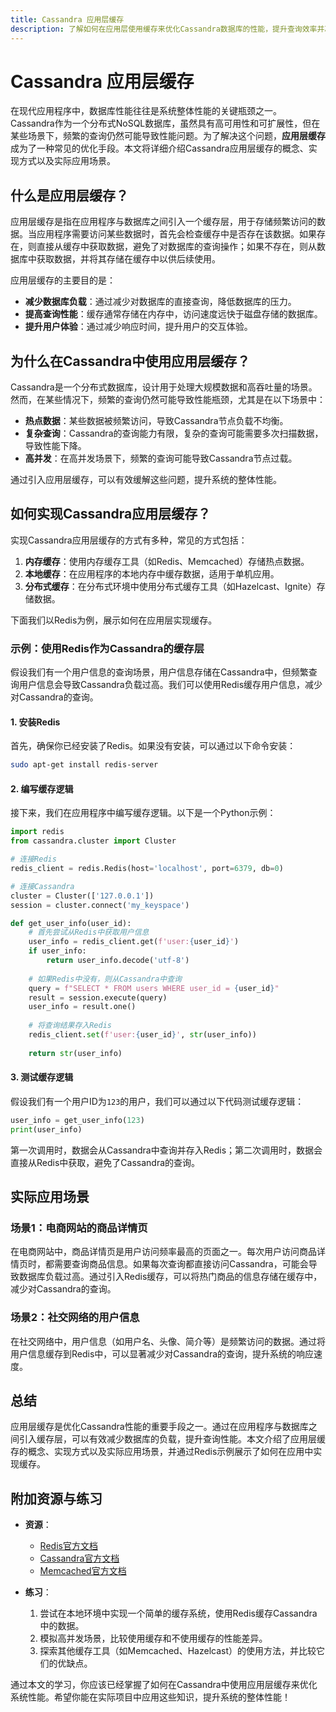 ```yaml
---
title: Cassandra 应用层缓存
description: 了解如何在应用层使用缓存来优化Cassandra数据库的性能，提升查询效率并减少数据库负载。
---
```


# Cassandra 应用层缓存

在现代应用程序中，数据库性能往往是系统整体性能的关键瓶颈之一。Cassandra作为一个分布式NoSQL数据库，虽然具有高可用性和可扩展性，但在某些场景下，频繁的查询仍然可能导致性能问题。为了解决这个问题，**应用层缓存**成为了一种常见的优化手段。本文将详细介绍Cassandra应用层缓存的概念、实现方式以及实际应用场景。

## 什么是应用层缓存？

应用层缓存是指在应用程序与数据库之间引入一个缓存层，用于存储频繁访问的数据。当应用程序需要访问某些数据时，首先会检查缓存中是否存在该数据。如果存在，则直接从缓存中获取数据，避免了对数据库的查询操作；如果不存在，则从数据库中获取数据，并将其存储在缓存中以供后续使用。

应用层缓存的主要目的是：
- **减少数据库负载**：通过减少对数据库的直接查询，降低数据库的压力。
- **提高查询性能**：缓存通常存储在内存中，访问速度远快于磁盘存储的数据库。
- **提升用户体验**：通过减少响应时间，提升用户的交互体验。

## 为什么在Cassandra中使用应用层缓存？

Cassandra是一个分布式数据库，设计用于处理大规模数据和高吞吐量的场景。然而，在某些情况下，频繁的查询仍然可能导致性能瓶颈，尤其是在以下场景中：
- **热点数据**：某些数据被频繁访问，导致Cassandra节点负载不均衡。
- **复杂查询**：Cassandra的查询能力有限，复杂的查询可能需要多次扫描数据，导致性能下降。
- **高并发**：在高并发场景下，频繁的查询可能导致Cassandra节点过载。

通过引入应用层缓存，可以有效缓解这些问题，提升系统的整体性能。

## 如何实现Cassandra应用层缓存？

实现Cassandra应用层缓存的方式有多种，常见的方式包括：
1. **内存缓存**：使用内存缓存工具（如Redis、Memcached）存储热点数据。
2. **本地缓存**：在应用程序的本地内存中缓存数据，适用于单机应用。
3. **分布式缓存**：在分布式环境中使用分布式缓存工具（如Hazelcast、Ignite）存储数据。

下面我们以Redis为例，展示如何在应用层实现缓存。

### 示例：使用Redis作为Cassandra的缓存层

假设我们有一个用户信息的查询场景，用户信息存储在Cassandra中，但频繁查询用户信息会导致Cassandra负载过高。我们可以使用Redis缓存用户信息，减少对Cassandra的查询。

#### 1. 安装Redis
首先，确保你已经安装了Redis。如果没有安装，可以通过以下命令安装：

```bash
sudo apt-get install redis-server
```

#### 2. 编写缓存逻辑
接下来，我们在应用程序中编写缓存逻辑。以下是一个Python示例：

```python
import redis
from cassandra.cluster import Cluster

# 连接Redis
redis_client = redis.Redis(host='localhost', port=6379, db=0)

# 连接Cassandra
cluster = Cluster(['127.0.0.1'])
session = cluster.connect('my_keyspace')

def get_user_info(user_id):
    # 首先尝试从Redis中获取用户信息
    user_info = redis_client.get(f'user:{user_id}')
    if user_info:
        return user_info.decode('utf-8')
    
    # 如果Redis中没有，则从Cassandra中查询
    query = f"SELECT * FROM users WHERE user_id = {user_id}"
    result = session.execute(query)
    user_info = result.one()
    
    # 将查询结果存入Redis
    redis_client.set(f'user:{user_id}', str(user_info))
    
    return str(user_info)
```

#### 3. 测试缓存逻辑
假设我们有一个用户ID为`123`的用户，我们可以通过以下代码测试缓存逻辑：

```python
user_info = get_user_info(123)
print(user_info)
```

第一次调用时，数据会从Cassandra中查询并存入Redis；第二次调用时，数据会直接从Redis中获取，避免了Cassandra的查询。

## 实际应用场景

### 场景1：电商网站的商品详情页
在电商网站中，商品详情页是用户访问频率最高的页面之一。每次用户访问商品详情页时，都需要查询商品信息。如果每次查询都直接访问Cassandra，可能会导致数据库负载过高。通过引入Redis缓存，可以将热门商品的信息存储在缓存中，减少对Cassandra的查询。

### 场景2：社交网络的用户信息
在社交网络中，用户信息（如用户名、头像、简介等）是频繁访问的数据。通过将用户信息缓存到Redis中，可以显著减少对Cassandra的查询，提升系统的响应速度。

## 总结

应用层缓存是优化Cassandra性能的重要手段之一。通过在应用程序与数据库之间引入缓存层，可以有效减少数据库的负载，提升查询性能。本文介绍了应用层缓存的概念、实现方式以及实际应用场景，并通过Redis示例展示了如何在应用中实现缓存。

## 附加资源与练习

- **资源**：
  - [Redis官方文档](https://redis.io/documentation)
  - [Cassandra官方文档](https://cassandra.apache.org/doc/latest/)
  - [Memcached官方文档](https://memcached.org/)

- **练习**：
  1. 尝试在本地环境中实现一个简单的缓存系统，使用Redis缓存Cassandra中的数据。
  2. 模拟高并发场景，比较使用缓存和不使用缓存的性能差异。
  3. 探索其他缓存工具（如Memcached、Hazelcast）的使用方法，并比较它们的优缺点。

通过本文的学习，你应该已经掌握了如何在Cassandra中使用应用层缓存来优化系统性能。希望你能在实际项目中应用这些知识，提升系统的整体性能！
